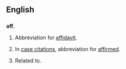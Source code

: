 ==English==
==={{abbreviation}}===
'''aff.'''
# {{legal}} Abbreviation for [[affidavit]].
# {{legal}} In [[case citation]]s, abbreviation for [[affirmed]].
# {{from latin}} Related to.
